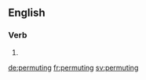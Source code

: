 ==English==

===Verb===
{{head|en|present participle}}

# {{present participle of|permute|lang=en|nocat=1}}

[[de:permuting]]
[[fr:permuting]]
[[sv:permuting]]